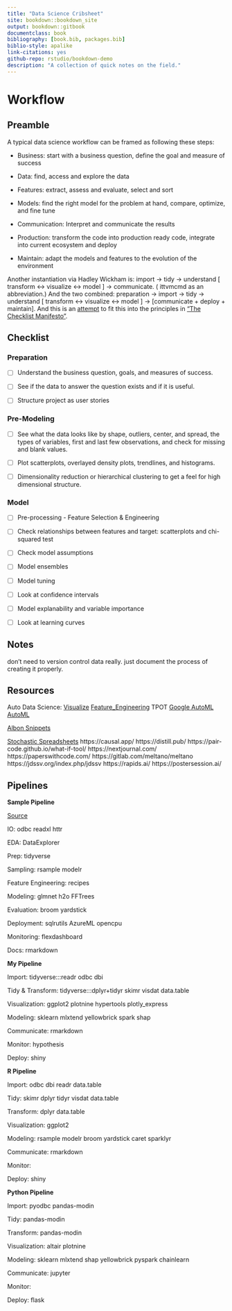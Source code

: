 ```yaml
--- 
title: "Data Science Cribsheet"
site: bookdown::bookdown_site
output: bookdown::gitbook
documentclass: book
bibliography: [book.bib, packages.bib]
biblio-style: apalike
link-citations: yes 
github-repo: rstudio/bookdown-demo
description: "A collection of quick notes on the field."
---
```


# Workflow 

## Preamble

A typical data science workflow can be framed as following these steps:

* Business: start with a business question, define the goal and measure of success

* Data: find, access and explore the data

* Features: extract, assess and evaluate, select and sort

* Models: find the right model for the problem at hand, compare, optimize, and fine tune

* Communication: Interpret and communicate the results

* Production: transform the code into production ready code, integrate into current ecosystem and deploy

* Maintain: adapt the models and features to the evolution of the environment

Another instantiation via Hadley Wickham is: import -> tidy -> understand [ transform <-> visualize <-> model ] -> communicate. ( ittvmcmd as an abbreviation.) And the two combined: preparation -> import -> tidy -> understand [ transform <-> visualize <-> model ] -> [communicate + deploy + maintain]. And this is an [attempt](https://gist.github.com/gfleetwood/3c152bee44d03a00fa5e8df3210a9918) to fit this into the principles in ["The Checklist Manifesto"](https://www.amazon.com/dp/B0030V0PEW/ref=dp-kindle-redirect?_encoding=UTF8&btkr=1).

## Checklist

### Preparation

- [ ] Understand the business question, goals, and measures of success.

- [ ] See if the data to answer the question exists and if it is useful.

- [ ] Structure project as user stories 

### Pre-Modeling

- [ ] See what the data looks like by shape, outliers, center, and spread, the types of variables, first and last few observations, and check for missing and blank values.

- [ ] Plot scatterplots, overlayed density plots, trendlines, and histograms.

- [ ] Dimensionality reduction or hierarchical clustering to get a feel for high dimensional structure.

### Model

- [ ] Pre-processing - Feature Selection & Engineering

- [ ] Check relationships between features and target: scatterplots and chi-squared test

- [ ] Check model assumptions

- [ ] Model ensembles

- [ ] Model tuning

- [ ] Look at confidence intervals

- [ ] Model explanability and variable importance

- [ ] Look at learning curves

## Notes

don't need to version control data really. just document the process of creating it properly.

## Resources

Auto Data Science: [Visualize](http://holoviews.org) [Feature_Engineering](https://www.featuretools.com) TPOT [Google AutoML](https://cloud.google.com/automl/) [AutoML](https://www.automl.org/)

[Albon Snippets](https://chrisalbon.com/)

[Stochastic Spreadsheets](https://www.getguesstimate.com/) https://causal.app/ https://distill.pub/ https://pair-code.github.io/what-if-tool/ https://nextjournal.com/ https://paperswithcode.com/ https://gitlab.com/meltano/meltano https://jdssv.org/index.php/jdssv https://rapids.ai/ https://postersession.ai/

## Pipelines

**Sample Pipeline**

[Source](https://mobile.twitter.com/TheStephLocke/status/990251709531344896)

IO: odbc readxl httr 

EDA: DataExplorer

Prep: tidyverse

Sampling: rsample modelr

Feature Engineering: recipes

Modeling: glmnet h2o FFTrees

Evaluation: broom yardstick

Deployment: sqlrutils AzureML opencpu

Monitoring: flexdashboard

Docs: rmarkdown

**My Pipeline**

Import: tidyverse:::readr odbc dbi 

Tidy & Transform: tidyverse:::dplyr+tidyr skimr visdat data.table

Visualization: ggplot2 plotnine hypertools plotly_express 

Modeling: sklearn mlxtend yellowbrick spark shap

Communicate: rmarkdown 

Monitor: hypothesis

Deploy: shiny

**R Pipeline**

Import: odbc dbi readr data.table

Tidy: skimr dplyr tidyr visdat data.table

Transform: dplyr data.table

Visualization: ggplot2

Modeling: rsample modelr broom yardstick caret sparklyr

Communicate: rmarkdown

Monitor:

Deploy: shiny

**Python Pipeline**

Import: pyodbc pandas-modin

Tidy: pandas-modin

Transform: pandas-modin

Visualization: altair plotnine

Modeling: sklearn mlxtend shap yellowbrick pyspark chainlearn

Communicate: jupyter

Monitor:

Deploy: flask

